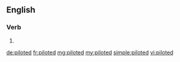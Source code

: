 ==English==

===Verb===
{{head|en}}

# {{en-past of|pilot}}

[[de:piloted]]
[[fr:piloted]]
[[mg:piloted]]
[[my:piloted]]
[[simple:piloted]]
[[vi:piloted]]